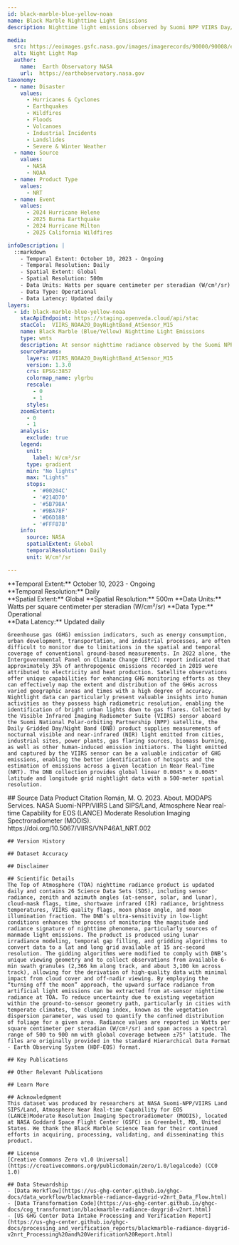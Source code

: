 ```yaml
---
id: black-marble-blue-yellow-noaa
name: Black Marble Nighttime Light Emissions
description: Nighttime light emissions observed by Suomi NPP VIIRS Day/Night Band in a linear latitude-longitude projection and gridded at 500m

media:
  src: https://eoimages.gsfc.nasa.gov/images/imagerecords/90000/90008/europe_vir_2016.jpg
  alt: Night Light Map
  author:
    name:  Earth Observatory NASA
    url:  https://earthobservatory.nasa.gov
taxonomy:
  - name: Disaster
    values:
      - Hurricanes & Cyclones
      - Earthquakes
      - Wildfires
      - Floods
      - Volcanoes
      - Industrial Incidents
      - Landslides
      - Severe & Winter Weather
  - name: Source
    values:
      - NASA
      - NOAA
  - name: Product Type
    values:
      - NRT
  - name: Event
    values:
      - 2024 Hurricane Helene
      - 2025 Burma Earthquake
      - 2024 Hurricane Milton
      - 2025 California Wildfires

infoDescription: |
  ::markdown 
    - Temporal Extent: October 10, 2023 - Ongoing
    - Temporal Resolution: Daily
    - Spatial Extent: Global    
    - Spatial Resolution: 500m   
    - Data Units: Watts per square centimeter per steradian (W/cm²/sr)       
    - Data Type: Operational
    - Data Latency: Updated daily       
layers:
  - id: black-marble-blue-yellow-noaa
    stacApiEndpoint: https://staging.openveda.cloud/api/stac
    stacCol:  VIIRS_NOAA20_DayNightBand_AtSensor_M15
    name: Black Marble (Blue/Yellow) Nighttime Light Emissions
    type: wmts 
    description: At sensor nighttime radiance observed by the Suomi NPP VIIRS Day/Night band.
    sourceParams:
      layers: VIIRS_NOAA20_DayNightBand_AtSensor_M15
      version: 1.3.0
      crs: EPSG:3857
      colormap_name: ylgrbu
      rescale:
        - 0
        - 1  
      styles:
    zoomExtent:
      - 0
      - 1
    analysis:
      exclude: true
    legend:
      unit:
        label: W/cm²/sr        
      type: gradient
      min: "No lights"
      max: "Lights"
      stops:
        - '#00204C'
        - '#214D70'
        - '#5B798A'
        - '#9BA78F'
        - '#D6D18B'
        - '#FFF878'
    info:
      source: NASA
      spatialExtent: Global 
      temporalResolution: Daily
      unit: W/cm²/sr                

---
```

<Block>
  <Prose>   
    **Temporal Extent:** October 10, 2023 - Ongoing<br />
    **Temporal Resolution:** Daily<br />
    **Spatial Extent:** Global    
    **Spatial Resolution:** 500m   
    **Data Units:** Watts per square centimeter per steradian (W/cm²/sr)       
    **Data Type:** Operational<br />
    **Data Latency:** Updated daily

    Greenhouse gas (GHG) emission indicators, such as energy consumption, urban development, transportation, and industrial processes, are often difficult to monitor due to limitations in the spatial and temporal coverage of conventional ground-based measurements. In 2022 alone, the Intergovernmental Panel on Climate Change (IPCC) report indicated that approximately 35% of anthropogenic emissions recorded in 2019 were attributed to electricity and heat production. Satellite observations offer unique capabilities for enhancing GHG monitoring efforts as they can effectively map the extent and distribution of the GHGs across varied geographic areas and times with a high degree of accuracy. Nightlight data can particularly present valuable insights into human activities as they possess high radiometric resolution, enabling the identification of bright urban lights down to gas flares. Collected by the Visible Infrared Imaging Radiometer Suite (VIIRS) sensor aboard the Suomi National Polar-orbiting Partnership (NPP) satellite, the Daily Gridded Day/Night Band (DNB) product supplies measurements of nocturnal visible and near-infrared (NIR) light emitted from cities, industrial sites, power plants, gas flaring sources, biomass burning, as well as other human-induced emission initiators. The light emitted and captured by the VIIRS sensor can be a valuable indicator of GHG emissions, enabling the better identification of hotspots and the estimation of emissions across a given location in Near Real-Time (NRT). The DNB collection provides global linear 0.0045° x 0.0045° latitude and longitude grid nightlight data with a 500-meter spatial resolution. 

  </Prose>
</Block>
<Block>
  <Prose>
    ## Source Data Product Citation
    Román, M. O. 2023. About. MODAPS Services. NASA Suomi-NPP/VIIRS Land SIPS/Land, Atmosphere Near real-time Capability for EOS (LANCE) Moderate Resolution Imaging Spectroradiometer (MODIS). https://doi.org/10.5067/VIIRS/VNP46A1_NRT.002
    
    ## Version History

    ## Dataset Accuracy

    ## Disclaimer

    ## Scientific Details
    The Top of Atmosphere (TOA) nighttime radiance product is updated daily and contains 26 Science Data Sets (SDS), including sensor radiance, zenith and azimuth angles (at-sensor, solar, and lunar), cloud-mask flags, time, shortwave infrared (IR) radiance, brightness temperatures, VIIRS quality flags, moon phase angle, and moon illumination fraction. The DNB’s ultra-sensitivity in low-light conditions enhances the process of monitoring the magnitude and radiance signature of nighttime phenomena, particularly sources of manmade light emissions. The product is produced using lunar irradiance modeling, temporal gap filling, and gridding algorithms to convert data to a lat and long grid available at 15 arc-second resolution. The gidding algorithms were modified to comply with DNB’s unique viewing geometry and to collect observations from available 6-min swath granules (2,366 km along track, and about 3,100 km across track), allowing for the derivation of high-quality data with minimal impact from cloud cover and off-nadir viewing. By employing the “turning off the moon” approach, the upward surface radiance from artificial light emissions can be extracted from at-sensor nighttime radiance at TOA. To reduce uncertainty due to existing vegetation within the ground-to-sensor geometry path, particularly in cities with temperate climates, the clumping index, known as the vegetation dispersion parameter, was used to quantify the confined distribution of foliage for a given area. Radiance values are reported in Watts per square centimeter per steradian (W/cm²/sr) and span across a spectral range of 500 to 900 nm with global coverage between ±75° latitude. The files are originally provided in the standard Hierarchical Data Format - Earth Observing System (HDF-EOS) format. 

    ## Key Publications

    ## Other Relevant Publications

    ## Learn More

    ## Acknowledgment
    This dataset was produced by researchers at NASA Suomi-NPP/VIIRS Land SIPS/Land, Atmosphere Near Real-time Capability for EOS (LANCE)Moderate Resolution Imaging Spectroradiometer (MODIS), located at NASA Goddard Space Flight Center (GSFC) in Greenbelt, MD, United States. We thank the Black Marble Science Team for their continued efforts in acquiring, processing, validating, and disseminating this product.

    ## License
    [Creative Commons Zero v1.0 Universal](https://creativecommons.org/publicdomain/zero/1.0/legalcode) (CC0 1.0)

    ## Data Stewardship
    - [Data Workflow](https://us-ghg-center.github.io/ghgc-docs/data_workflow/blackmarble-radiance-daygrid-v2nrt_Data_Flow.html)
    - [Data Transformation Code](https://us-ghg-center.github.io/ghgc-docs/cog_transformation/blackmarble-radiance-daygrid-v2nrt.html)
    - [US GHG Center Data Intake Processing and Verification Report](https://us-ghg-center.github.io/ghgc-docs/processing_and_verification_reports/blackmarble-radiance-daygrid-v2nrt_Processing%20and%20Verification%20Report.html)

  </Prose>
</Block>
